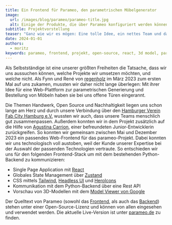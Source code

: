 ```yaml
---
title: Ein Frontend für Parameo, den parametrischen Möbelgenerator
image:
  url: /images/blog/parameo/parameo-title.jpg
  alt: Einige der Produkte, die über Parameo konfiguriert werden können vor einem lila Hintergrund mit dem Parameo-Schriftzug darüber.
subtitle: Projektvorstellung
teaser: "Ganz wie wir es mögen: Eine tolle Idee, ein nettes Team und dazu auch noch Open Source. Für unseren Kunden regenholz haben wir in der zweiten Jahreshälfte 2023 ein modernes Frontend für parametrische Open-Source-Möbel gebaut."
date: 2024-01-01
authors:
  - moritz
keywords: parameo, frontend, projekt, open-source, react, 3d model, parametrisch, möbel
---
```


Als Selbstständige ist eine unserer größten Freiheiten die Tatsache, dass wir uns aussuchen können, welche Projekte wir umsetzen möchten, und welche nicht. Als Fynn und René von [regenholz](https://regenholz.de) im März 2023 zum ersten Mal auf uns zukamen, mussten wir daher nicht lange überlegen: Mit ihrer Idee für eine Web-Plattform zur parametrischen Generierung und Bestellung von Möbeln haben sie bei uns offene Türen eingerannt.

Die Themen Handwerk, Open Source und Nachhaltigkeit liegen uns schon lange am Herz und durch unsere Verbindung über den [Hamburger Verein Fab City Hamburg e.V.](https://fabcity.hamburg) wussten wir auch, dass unsere Teams menschlich gut zusammenpassen. Außerdem konnten wir in dem Projekt zusätzlich auf die Hilfe von [Agustina Carrion](https://github.com/Agustina-Carrion), einer befreundeten Junior-Entwicklerin zurückgreifen. So konnten wir gemeinsam zwischen Mai und Dezember 2023 ein passendes Web-Frontend für das parameo-Projekt. Dabei konnten wir uns technologisch voll austoben, weil der Kunde unserer Expertise bei der Auswahl der passenden Technologien vertraute. So entschieden wir uns für den folgenden Frontend-Stack um mit dem bestehenden Python-Backend zu kommunizieren:

- Single Page Application mit [React](https://react.dev/)
- Globales State Management über [Zustand](https://github.com/pmndrs/zustand)
- CSS mittels [Tailwind](https://tailwindcss.com/), [Headless UI](https://headlessui.com/) und [HeroIcons](https://heroicons.com/)
- Kommunikation mit dem Python-Backend über eine Rest API
- Vorschau von 3D-Modellen mit dem [Model Viewer von Google](https://modelviewer.dev/)

<YouTube id="3gbeLVOyuXk" />

Der Quelltext von Parameo (sowohl das [Frontend](https://gitlab.regenholz.de/bat/parameo-frontend), als auch das [Backend](https://gitlab.regenholz.de/bat/bat-dev)) stehen unter einer Open-Source-Lizenz und können von allen eingesehen und verwendet werden. Die aktuelle Live-Version ist unter [parameo.de](https://parameo.de) zu finden.
